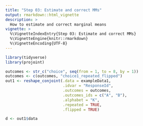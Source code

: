 ```yaml
---
title: "Step 03: Estimate and correct MMs"
output: rmarkdown::html_vignette
description: >
  How to estimate and correct marginal means
vignette: >
  %\VignetteIndexEntry{Step 03: Estimate and correct MMs}
  %\VignetteEngine{knitr::rmarkdown}
  %\VignetteEncoding{UTF-8}
---
```



```r
library(tidyverse)
library(projoint)
```


```r
outcomes <- str_c("choice", seq(from = 1, to = 8, by = 1))
outcomes <- c(outcomes, "choice1_repeated_flipped")
out1 <- reshape_conjoint(.data = exampleData1, 
                         .idvar = "ResponseId", 
                         .outcomes = outcomes,
                         .outcomes_ids = c("A", "B"),
                         .alphabet = "K", 
                         .repeated = TRUE,
                         .flipped = TRUE)
```


```r
d <- out1$data
```


